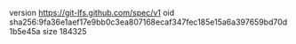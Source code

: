 version https://git-lfs.github.com/spec/v1
oid sha256:9fa36e1aef17e9bb0c3ea807168ecaf347fec185e15a6a397659bd70d1b5e45a
size 184325
